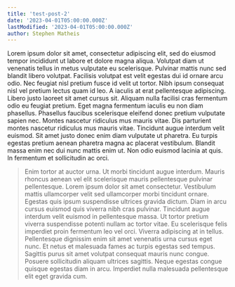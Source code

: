 ```yaml
---
title: 'test-post-2'
date: '2023-04-01T05:00:00.000Z'
lastModified: '2023-04-01T05:00:00.000Z'
author: Stephen Matheis
---
```


Lorem ipsum dolor sit amet, consectetur adipiscing elit, sed do eiusmod tempor incididunt ut labore et dolore magna aliqua. Volutpat diam ut venenatis tellus in metus vulputate eu scelerisque. Pulvinar mattis nunc sed blandit libero volutpat. Facilisis volutpat est velit egestas dui id ornare arcu odio. Nec feugiat nisl pretium fusce id velit ut tortor. Nibh ipsum consequat nisl vel pretium lectus quam id leo. A iaculis at erat pellentesque adipiscing. Libero justo laoreet sit amet cursus sit. Aliquam nulla facilisi cras fermentum odio eu feugiat pretium. Eget magna fermentum iaculis eu non diam phasellus. Phasellus faucibus scelerisque eleifend donec pretium vulputate sapien nec. Montes nascetur ridiculus mus mauris vitae. Dis parturient montes nascetur ridiculus mus mauris vitae. Tincidunt augue interdum velit euismod. Sit amet justo donec enim diam vulputate ut pharetra. Eu turpis egestas pretium aenean pharetra magna ac placerat vestibulum. Blandit massa enim nec dui nunc mattis enim ut. Non odio euismod lacinia at quis. In fermentum et sollicitudin ac orci.

> Enim tortor at auctor urna. Ut morbi tincidunt augue interdum. Mauris rhoncus aenean vel elit scelerisque mauris pellentesque pulvinar pellentesque. Lorem ipsum dolor sit amet consectetur. Vestibulum mattis ullamcorper velit sed ullamcorper morbi tincidunt ornare. Egestas quis ipsum suspendisse ultrices gravida dictum. Diam in arcu cursus euismod quis viverra nibh cras pulvinar. Tincidunt augue interdum velit euismod in pellentesque massa. Ut tortor pretium viverra suspendisse potenti nullam ac tortor vitae. Eu scelerisque felis imperdiet proin fermentum leo vel orci. Viverra adipiscing at in tellus. Pellentesque dignissim enim sit amet venenatis urna cursus eget nunc. Et netus et malesuada fames ac turpis egestas sed tempus. Sagittis purus sit amet volutpat consequat mauris nunc congue. Posuere sollicitudin aliquam ultrices sagittis. Neque egestas congue quisque egestas diam in arcu. Imperdiet nulla malesuada pellentesque elit eget gravida cum.
